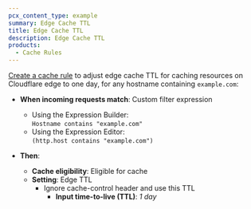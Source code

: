 ```yaml
---
pcx_content_type: example
summary: Edge Cache TTL
title: Edge Cache TTL
description: Edge Cache TTL
products:
  - Cache Rules
---
```



[Create a cache rule](/cache/how-to/cache-rules/create-dashboard/) to adjust edge cache TTL for caching resources on Cloudflare edge to one day, for any hostname containing `example.com`:

<Example>

* **When incoming requests match**: Custom filter expression
  * Using the Expression Builder:<br/>
    `Hostname contains "example.com"`
  * Using the Expression Editor:<br/>
    `(http.host contains "example.com")`

* **Then**:
  * **Cache eligibility**: Eligible for cache
  * **Setting**: Edge TTL
    * Ignore cache-control header and use this TTL
      * **Input time-to-live (TTL)**: *1 day*

</Example>
